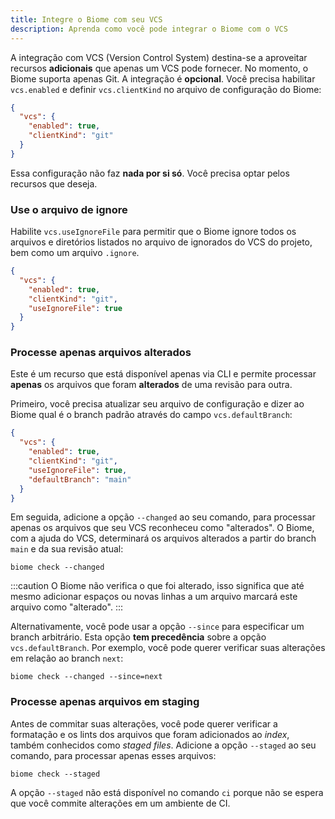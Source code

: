 ```yaml
---
title: Integre o Biome com seu VCS
description: Aprenda como você pode integrar o Biome com o VCS
---
```


A integração com VCS (Version Control System) destina-se a aproveitar recursos **adicionais** que apenas um VCS pode fornecer.
No momento, o Biome suporta apenas Git.
A integração é **opcional**.
Você precisa habilitar `vcs.enabled` e definir `vcs.clientKind` no arquivo de configuração do Biome:

```json title="biome.json"
{
  "vcs": {
    "enabled": true,
    "clientKind": "git"
  }
}
```

Essa configuração não faz **nada por si só**. Você precisa optar pelos recursos que deseja.

### Use o arquivo de ignore

Habilite `vcs.useIgnoreFile` para permitir que o Biome ignore todos os arquivos e diretórios listados no arquivo de ignorados do VCS do projeto, bem como um arquivo `.ignore`.

```json title="biome.json" ins={5}
{
  "vcs": {
    "enabled": true,
    "clientKind": "git",
    "useIgnoreFile": true
  }
}
```

### Processe apenas arquivos alterados

Este é um recurso que está disponível apenas via CLI e permite processar **apenas** os arquivos que foram **alterados** de uma revisão para outra.

Primeiro, você precisa atualizar seu arquivo de configuração e dizer ao Biome qual é o branch padrão através do campo `vcs.defaultBranch`:

```json title="biome.json" ins={6}
{
  "vcs": {
    "enabled": true,
    "clientKind": "git",
    "useIgnoreFile": true,
    "defaultBranch": "main"
  }
}
```

Em seguida, adicione a opção `--changed` ao seu comando, para processar apenas os arquivos que seu VCS reconheceu como "alterados". O Biome, com a ajuda do VCS, determinará os arquivos alterados a partir do branch `main` e da sua revisão atual:

```shell
biome check --changed
```

:::caution
O Biome não verifica o que foi alterado, isso significa que até mesmo adicionar espaços ou novas linhas a um arquivo marcará este arquivo como "alterado".
:::

Alternativamente, você pode usar a opção `--since` para especificar um branch arbitrário. Esta opção **tem precedência** sobre a opção `vcs.defaultBranch`. Por exemplo, você pode querer verificar suas alterações em relação ao branch `next`:

```shell
biome check --changed --since=next
```

### Processe apenas arquivos em staging

Antes de commitar suas alterações, você pode querer verificar a formatação e os lints dos arquivos que foram adicionados ao _index_, também conhecidos como _staged files_.
Adicione a opção `--staged` ao seu comando, para processar apenas esses arquivos:

```shell
biome check --staged
```

A opção `--staged` não está disponível no comando `ci` porque não se espera que você commite alterações em um ambiente de CI.
